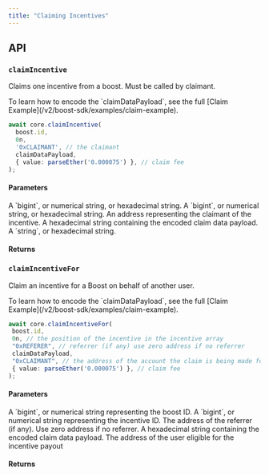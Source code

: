 ```yaml
---
title: "Claiming Incentives"
---
```



<SDKDisclaimer />

## API

### `claimIncentive`

Claims one incentive from a boost. Must be called by claimant.

<Info>
  To learn how to encode the `claimDataPayload`, see the full [Claim Example](/v2/boost-sdk/examples/claim-example).
</Info>

```ts
await core.claimIncentive(
  boost.id,
  0n,
  '0xCLAIMANT', // the claimant
  claimDataPayload,
  { value: parseEther('0.000075') }, // claim fee
);
```

#### Parameters

<ParamField path="boostId" type="string | bigint" required>
A `bigint`, or numerical string, or hexadecimal string.
</ParamField>

<ParamField path="incentiveId" type="string | bigint" required>
A `bigint`, or numerical string, or hexadecimal string.
</ParamField>

<ParamField path="address" type="string" required>
An address representing the claimant of the incentive.
</ParamField>

<ParamField path="data" type="string" required>
A hexadecimal string containing the encoded claim data payload.
</ParamField>

<ParamField path="claimFee" type="string" required>
A `string`, or hexadecimal string.
</ParamField>

<WriteParams />

#### Returns

<ResponseField name="void" type="Promise<void>" />

### `claimIncentiveFor`

 Claim an incentive for a Boost on behalf of another user. 

<Info>
  To learn how to encode the `claimDataPayload`, see the full [Claim Example](/v2/boost-sdk/examples/claim-example).
</Info>

 ```ts
await core.claimIncentiveFor(
  boost.id,
  0n, // the position of the incentive in the incentive array
  "0xREFERER", // referrer (if any) use zero address if no referrer
  claimDataPayload,
  "0xCLAIMANT", // the address of the account the claim is being made for
  { value: parseEther('0.000075') }, // claim fee
);
```

#### Parameters

<ParamField path="boostId" type="string | bigint" required>
A `bigint`, or numerical string representing the boost ID.
</ParamField>

<ParamField path="incentiveId" type="string | bigint" required>
A `bigint`, or numerical string representing the incentive ID.
</ParamField>

<ParamField path="referrer" type="string" required>
The address of the referrer (if any). Use zero address if no referrer.
</ParamField>

<ParamField path="data" type="string" required>
A hexadecimal string containing the encoded claim data payload.
</ParamField>

<ParamField path="claimant" type="string" required>
The address of the user eligible for the incentive payout
</ParamField>

<WriteParams />

#### Returns

<ResponseField name="void" type="Promise<void>" />